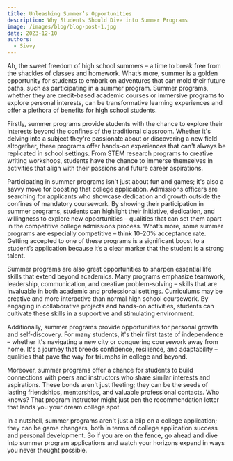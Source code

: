 ```yaml
---
title: Unleashing Summer’s Opportunities 
description: Why Students Should Dive into Summer Programs
image: /images/blog/blog-post-1.jpg
date: 2023-12-10
authors:
  - Sivvy
---
```


Ah, the sweet freedom of high school summers – a time to break free from the shackles of classes and homework. What’s more, summer is a golden opportunity for students to embark on adventures that can mold their future paths, such as participating in a summer program. Summer programs, whether they are credit-based academic courses or immersive programs to explore personal interests, can be transformative learning experiences and offer a plethora of benefits for high school students.

Firstly, summer programs provide students with the chance to explore their interests beyond the confines of the traditional classroom. Whether it's delving into a subject they're passionate about or discovering a new field altogether, these programs offer hands-on experiences that can't always be replicated in school settings. From STEM research programs to creative writing workshops, students have the chance to immerse themselves in activities that align with their passions and future career aspirations.

Participating in summer programs isn't just about fun and games; it's also a savvy move for boosting that college application. Admissions officers are searching for applicants who showcase dedication and growth outside the confines of mandatory coursework. By showing their participation in summer programs, students can highlight their initiative, dedication, and willingness to explore new opportunities – qualities that can set them apart in the competitive college admissions process. What’s more, some summer programs are especially competitive – think 10-20% acceptance rate. Getting accepted to one of these programs is a significant boost to a student’s application because it’s a clear marker that the student is a strong talent.

Summer programs are also great opportunities to sharpen essential life skills that extend beyond academics. Many programs emphasize teamwork, leadership, communication, and creative problem-solving – skills that are invaluable in both academic and professional settings. Curriculums may be creative and more interactive than normal high school coursework. By engaging in collaborative projects and hands-on activities, students can cultivate these skills in a supportive and stimulating environment.

Additionally, summer programs provide opportunities for personal growth and self-discovery. For many students, it's their first taste of independence – whether it's navigating a new city or conquering coursework away from home. It's a journey that breeds confidence, resilience, and adaptability – qualities that pave the way for triumphs in college and beyond.

Moreover, summer programs offer a chance for students to build connections with peers and instructors who share similar interests and aspirations. These bonds aren't just fleeting; they can be the seeds of lasting friendships, mentorships, and valuable professional contacts. Who knows? That program instructor might just pen the recommendation letter that lands you your dream college spot.

In a nutshell, summer programs aren't just a blip on a college application; they can be game changers, both in terms of college application success and personal development. So if you are on the fence, go ahead and dive into summer program applications and watch your horizons expand in ways you never thought possible.
